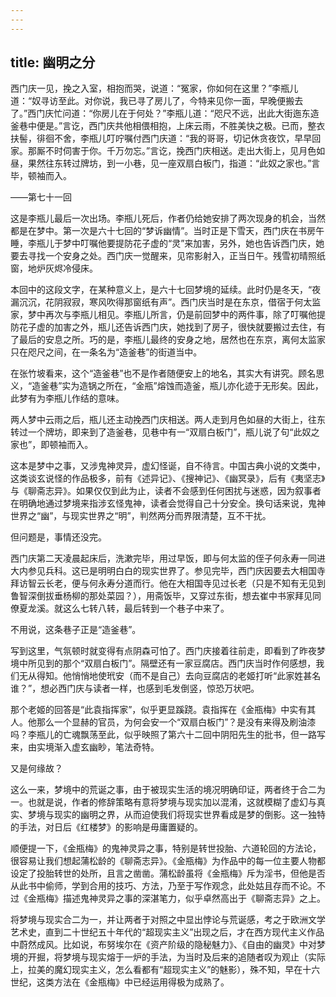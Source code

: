 ```yaml
---
---
---
```

title: 幽明之分
---




西门庆一见，挽之入室，相抱而哭，说道：“冤家，你如何在这里？”李瓶儿道：“奴寻访至此。对你说，我已寻了房儿了，今特来见你一面，早晚便搬去了。”西门庆忙问道：“你房儿在于何处？”李瓶儿道：“咫尺不远，出此大街迤东造釜巷中便是。”言讫，西门庆共他相偎相抱，上床云雨，不胜美快之极。已而，整衣扶髻，徘徊不舍，李瓶儿叮咛嘱付西门庆道：“我的哥哥，切记休贪夜饮，早早回家。那厮不时伺害于你。千万勿忘。”言讫，挽西门庆相送。走出大街上，见月色如昼，果然往东转过牌坊，到一小巷，见一座双扇白板门，指道：“此奴之家也。”言毕，顿袖而入。

——第七十一回

这是李瓶儿最后一次出场。李瓶儿死后，作者仍给她安排了两次现身的机会，当然都是在梦中。第一次是六十七回的“梦诉幽情”。当时正是下雪天，西门庆在书房午睡，李瓶儿于梦中叮嘱他要提防花子虚的“灵”来加害，另外，她也告诉西门庆，她要去寻找一个安身之处。西门庆一觉醒来，见帘影射入，正当日午。残雪初晴照纸窗，地炉灰烬冷侵床。

本回中的这段文字，在某种意义上，是六十七回梦境的延续。此时仍是冬天，“夜漏沉沉，花阴寂寂，寒风吹得那窗纸有声”。西门庆当时是在东京，借宿于何太监家，梦中再次与李瓶儿相见。李瓶儿所言，仍是前回梦中的两件事，除了叮嘱他提防花子虚的加害之外，瓶儿还告诉西门庆，她找到了房子，很快就要搬过去住，有了最后的安息之所。巧的是，李瓶儿最终的安身之地，居然也在东京，离何太监家只在咫尺之间，在一条名为“造釜巷”的街道当中。

在张竹坡看来，这个“造釜巷”也不是作者随便安上的地名，其实大有讲究。顾名思义，“造釜巷”实为造锅之所在，“金瓶”熔蚀而造釜，瓶儿亦化迹于无形矣。因此，此梦有为李瓶儿作结的意味。

两人梦中云雨之后，瓶儿还主动挽西门庆相送。两人走到月色如昼的大街上，往东转过一个牌坊，即来到了造釜巷，见巷中有一“双扇白板门”，瓶儿说了句“此奴之家也”，即顿袖而入。

这本是梦中之事，又涉鬼神灵异，虚幻怪诞，自不待言。中国古典小说的文类中，这类谈玄说怪的作品极多，前有《述异记》、《搜神记》、《幽冥录》，后有《夷坚志》与《聊斋志异》。如果仅仅到此为止，读者不会感到任何困扰与迷惑，因为叙事者在明确地通过梦境来指涉玄怪鬼神，读者会觉得自己十分安全。换句话来说，鬼神世界之“幽”，与现实世界之“明”，判然两分而界限清楚，互不干扰。

但问题是，事情还没完。

西门庆第二天凌晨起床后，洗漱完毕，用过早饭，即与何太监的侄子何永寿一同进大内参见兵科。这已是明明白白的现实世界了。参见完毕，西门庆因要去大相国寺拜访智云长老，便与何永寿分道而行。他在大相国寺见过长老（只是不知有无见到鲁智深倒拔垂杨柳的那处菜园？），用斋饭毕，又穿过东街，想去崔中书家拜见同僚夏龙溪。就这么七转八转，最后转到一个巷子中来了。

不用说，这条巷子正是“造釜巷”。

写到这里，气氛顿时就变得有点阴森可怕了。西门庆接着往前走，即看到了昨夜梦境中所见到的那个“双扇白板门”。隔壁还有一家豆腐店。西门庆当时作何感想，我们无从得知。他悄悄地使玳安（而不是自己）去向豆腐店的老姬打听“此家姓甚名谁？”，想必西门庆与读者一样，也感到毛发倒竖，惊恐万状吧。

那个老姬的回答是“此袁指挥家”，似乎更显蹊跷。袁指挥在《金瓶梅》中实有其人。他那么一个显赫的官员，为何会安一个“双扇白板门”？是没有来得及刷油漆吗？李瓶儿的亡魂飘荡至此，似乎映照了第六十二回中阴阳先生的批书，但一路写来，由实境渐入虚玄幽眇，笔法奇特。

又是何缘故？

这么一来，梦境中的荒诞之事，由于被现实生活的境况明确印证，两者终于合二为一。也就是说，作者的修辞策略有意将梦境与现实加以混淆，这就模糊了虚幻与真实、梦境与现实的幽明之界，从而迫使我们将现实世界看成是梦的倒影。这一独特的手法，对日后《红楼梦》的影响是毋庸置疑的。

顺便提一下，《金瓶梅》的鬼神灵异之事，特别是转世投胎、六道轮回的方法论，很容易让我们想起蒲松龄的《聊斋志异》。《金瓶梅》为作品中的每一位主要人物都设定了投胎转世的处所，且言之凿凿。蒲松龄虽将《金瓶梅》斥为淫书，但他是否从此书中偷师，学到合用的技巧、方法，乃至于写作观念，此处姑且存而不论。不过《金瓶梅》描述鬼神灵异之事的深湛笔力，似乎卓然高出于《聊斋志异》之上。

将梦境与现实合二为一，并让两者于对照之中显出悖论与荒诞感，考之于欧洲文学艺术史，直到二十世纪五十年代的“超现实主义”出现之后，才在西方现代主义作品中蔚然成风。比如说，布努埃尔在《资产阶级的隐秘魅力》、《自由的幽灵》中对梦境的开掘，将梦境与现实熔于一炉的手法，为当时及后来的追随者叹为观止（实际上，拉美的魔幻现实主义，怎么看都有“超现实主义”的魅影），殊不知，早在十六世纪，这类方法在《金瓶梅》中已经运用得极为成熟了。